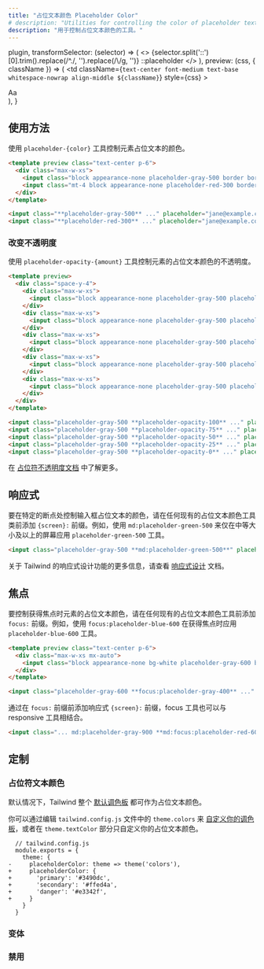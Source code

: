 ```yaml
---
title: "占位文本颜色 Placeholder Color"
# description: "Utilities for controlling the color of placeholder text."
description: "用于控制占位文本颜色的工具。"
---
```



  plugin,
  transformSelector: (selector) => (
    <>
      {selector.split('::')[0].trim().replace(/^\./, '').replace(/\\/g, '')}
      <span className="text-gray-500">::placeholder</span>
    </>
  ),
  preview: (css, { className }) => (
    <td
      className={`text-center font-medium text-base whitespace-nowrap align-middle ${className}`}
      style={css}
    >
      <div className="w-16 mx-auto">Aa</div>
    </td>
  ),
}

<!-- ## Usage -->
## 使用方法

<!-- Control the placeholder color of an element using the `placeholder-{color}` utilities. -->
使用 `placeholder-{color}` 工具控制元素占位文本的颜色。

```html emerald
<template preview class="text-center p-6">
  <div class="max-w-xs">
    <input class="block appearance-none placeholder-gray-500 border border-emerald-400 rounded-md w-full py-3 px-4 text-gray-700 leading-5 focus:outline-none focus:ring-2 focus:ring-emerald-200" placeholder="jane@example.com">
    <input class="mt-4 block appearance-none placeholder-red-300 border border-red-400 rounded-md w-full py-3 px-4 text-gray-700 leading-5 focus:outline-none focus:ring-2 focus:ring-red-200" placeholder="jane@example.com">
  </div>
</template>

<input class="**placeholder-gray-500** ..." placeholder="jane@example.com">
<input class="**placeholder-red-300** ..." placeholder="jane@example.com">
```

<!-- ### Changing opacity -->
### 改变不透明度

<!-- Control the opacity of an element's placeholder color using the `placeholder-opacity-{amount}` utilities. -->
使用 `placeholder-opacity-{amount}` 工具控制元素的占位文本颜色的不透明度。

```html lightBlue
<template preview>
  <div class="space-y-4">
    <div class="max-w-xs">
      <input class="block appearance-none placeholder-gray-500 placeholder-opacity-100 border border-light-blue-400 rounded-md w-full py-3 px-4 text-gray-700 leading-5 focus:outline-none focus:ring-2 focus:ring-light-blue-300" placeholder="jane@example.com">
    </div>
    <div class="max-w-xs">
      <input class="block appearance-none placeholder-gray-500 placeholder-opacity-75 border border-light-blue-400 rounded-md w-full py-3 px-4 text-gray-700 leading-5 focus:outline-none focus:ring-2 focus:ring-light-blue-300" placeholder="jane@example.com">
    </div>
    <div class="max-w-xs">
      <input class="block appearance-none placeholder-gray-500 placeholder-opacity-50 border border-light-blue-400 rounded-md w-full py-3 px-4 text-gray-700 leading-5 focus:outline-none focus:ring-2 focus:ring-light-blue-300" placeholder="jane@example.com">
    </div>
    <div class="max-w-xs">
      <input class="block appearance-none placeholder-gray-500 placeholder-opacity-25 border border-light-blue-400 rounded-md w-full py-3 px-4 text-gray-700 leading-5 focus:outline-none focus:ring-2 focus:ring-light-blue-300" placeholder="jane@example.com">
    </div>
    <div class="max-w-xs">
      <input class="block appearance-none placeholder-gray-500 placeholder-opacity-0 border border-light-blue-400 rounded-md w-full py-3 px-4 text-gray-700 leading-5 focus:outline-none focus:ring-2 focus:ring-light-blue-300" placeholder="jane@example.com">
    </div>
  </div>
</template>

<input class="placeholder-gray-500 **placeholder-opacity-100** ..." placeholder="jane@example.com">
<input class="placeholder-gray-500 **placeholder-opacity-75** ..." placeholder="jane@example.com">
<input class="placeholder-gray-500 **placeholder-opacity-50** ..." placeholder="jane@example.com">
<input class="placeholder-gray-500 **placeholder-opacity-25** ..." placeholder="jane@example.com">
<input class="placeholder-gray-500 **placeholder-opacity-0** ..." placeholder="jane@example.com">
```

<!-- Learn more in the [placeholder opacity documentation](/docs/placeholder-opacity). -->
在 [占位符不透明度文档](/docs/placeholder-opacity) 中了解更多。

<!-- ## Responsive -->
## 响应式

<!-- To control the text color of an input placeholder at a specific breakpoint, add a `{screen}:` prefix to any existing text color utility. For example, use `md:placeholder-green-500` to apply the `placeholder-green-500` utility at only medium screen sizes and above. -->
要在特定的断点处控制输入框占位文本的颜色，请在任何现有的占位文本颜色工具类前添加 `{screen}:` 前缀。例如，使用 `md:placeholder-green-500` 来仅在中等大小及以上的屏幕应用 `placeholder-green-500` 工具。

```html
<input class="placeholder-gray-500 **md:placeholder-green-500**" placeholder="jane@example.com">
```

<!-- For more information about Tailwind's responsive design features, check out the [Responsive Design](/docs/responsive-design) documentation. -->
关于 Tailwind 的响应式设计功能的更多信息，请查看 [响应式设计](/docs/responsive-design) 文档。

<!-- ## Focus -->
## 焦点

<!-- To control the placeholder color of an element on focus, add the `focus:` prefix to any existing placeholder color utility. For example, use `focus:placeholder-blue-600` to apply the `placeholder-blue-600` utility on focus. -->
要控制获得焦点时元素的占位文本颜色，请在任何现有的占位文本颜色工具前添加 `focus:` 前缀。例如，使用 `focus:placeholder-blue-600` 在获得焦点时应用 `placeholder-blue-600` 工具。

```html indigo
<template preview class="text-center p-6">
  <div class="max-w-xs mx-auto">
    <input class="block appearance-none bg-white placeholder-gray-600 border border-indigo-200 rounded w-full py-3 px-4 text-gray-700 leading-5 focus:outline-none focus:border-indigo-400 focus:placeholder-gray-400 focus:ring-2 focus:ring-indigo-200" placeholder="jane@example.com">
  </div>
</template>

<input class="placeholder-gray-600 **focus:placeholder-gray-400** ..." placeholder="jane@example.com">
```

<!-- Focus utilities can also be combined with responsive utilities by adding the responsive `{screen}:` prefix *before* the `focus:` prefix. -->
通过在 `focus:` 前缀前添加响应式 `{screen}:` 前缀，focus 工具也可以与 responsive 工具相结合。

```html
<input class="... md:placeholder-gray-900 **md:focus:placeholder-red-600** ...">
```

<!-- ## Customizing -->
## 定制

<!-- ### Placeholder Colors -->
### 占位符文本颜色

<!-- By default Tailwind makes the entire [default color palette](/docs/customizing-colors#default-color-palette) available as placeholder colors. -->
默认情况下，Tailwind 整个 [默认调色板](/docs/customizing-colors#default-color-palette) 都可作为占位文本颜色。

<!-- You can [customize your color palette](/docs/colors#customizing) by editing `theme.colors` in your `tailwind.config.js` file, or customize just your placeholder colors in the `theme.textColor` section. -->
你可以通过编辑 `tailwind.config.js` 文件中的 `theme.colors` 来 [自定义你的调色板](/docs/colors#customizing)，或者在 `theme.textColor` 部分只自定义你的占位文本颜色。

```diff-js
  // tailwind.config.js
  module.exports = {
    theme: {
-     placeholderColor: theme => theme('colors'),
+     placeholderColor: {
+       'primary': '#3490dc',
+       'secondary': '#ffed4a',
+       'danger': '#e3342f',
+     }
    }
  }
```

<!-- ### Variants -->
### 变体

<Variants plugin="placeholderColor" />

<!-- ### Disabling -->
### 禁用

<Disabling plugin="placeholderColor" />
